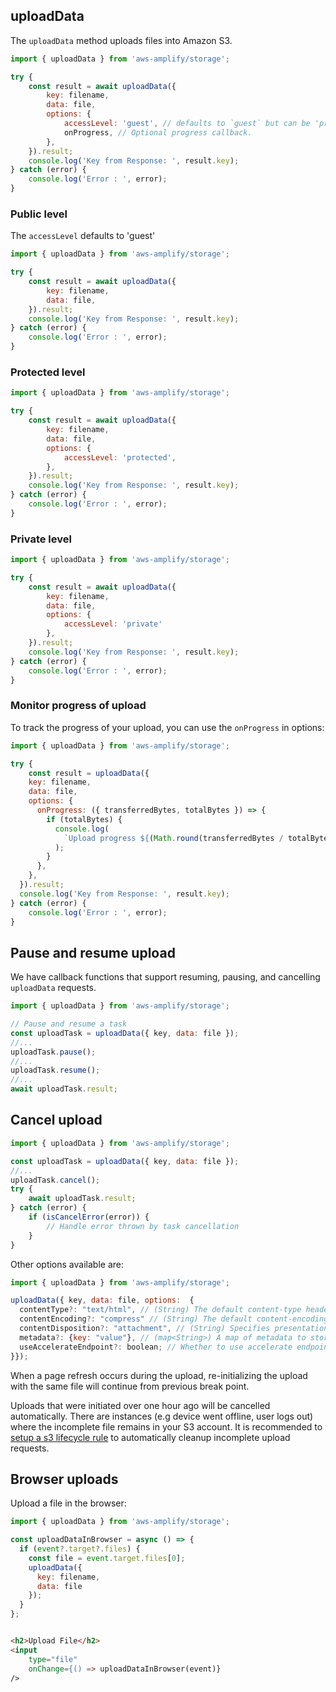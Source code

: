 ## uploadData

The `uploadData` method uploads files into Amazon S3.

```javascript
import { uploadData } from 'aws-amplify/storage';

try {
	const result = await uploadData({
		key: filename,
		data: file,
		options: {
			accessLevel: 'guest', // defaults to `guest` but can be 'private' | 'protected' | 'guest'
			onProgress, // Optional progress callback.
		},
	}).result;
	console.log('Key from Response: ', result.key);
} catch (error) {
	console.log('Error : ', error);
}
```

### Public level
The `accessLevel` defaults to 'guest'

```javascript
import { uploadData } from 'aws-amplify/storage';

try {
	const result = await uploadData({
		key: filename,
		data: file,
	}).result;
	console.log('Key from Response: ', result.key);
} catch (error) {
	console.log('Error : ', error);
}
```

### Protected level 

```javascript
import { uploadData } from 'aws-amplify/storage';

try {
	const result = await uploadData({
		key: filename,
		data: file,
		options: {
			accessLevel: 'protected',
		},
	}).result;
	console.log('Key from Response: ', result.key);
} catch (error) {
	console.log('Error : ', error);
}
```


### Private level

```javascript
import { uploadData } from 'aws-amplify/storage';

try {
	const result = await uploadData({
		key: filename,
		data: file,
		options: {
			accessLevel: 'private'
		},
	}).result;
	console.log('Key from Response: ', result.key);
} catch (error) {
	console.log('Error : ', error);
}
```

### Monitor progress of upload

To track the progress of your upload, you can use the `onProgress` in options:

```javascript
import { uploadData } from 'aws-amplify/storage';

try {
	const result = uploadData({
    key: filename,
    data: file,
    options: {
      onProgress: ({ transferredBytes, totalBytes }) => {
        if (totalBytes) {
          console.log(
            `Upload progress ${(Math.round(transferredBytes / totalBytes)) * 100} %`
          );
        }
      },
    },
  }).result;
  console.log('Key from Response: ', result.key);
} catch (error) {
	console.log('Error : ', error);
}
```

## Pause and resume upload

We have callback functions that support resuming, pausing, and cancelling `uploadData` requests. 

```javascript
import { uploadData } from 'aws-amplify/storage';

// Pause and resume a task
const uploadTask = uploadData({ key, data: file });
//...
uploadTask.pause();
//...
uploadTask.resume();
//...
await uploadTask.result;
```

## Cancel upload

```javascript
import { uploadData } from 'aws-amplify/storage';

const uploadTask = uploadData({ key, data: file });
//...
uploadTask.cancel();
try {
	await uploadTask.result;
} catch (error) {
	if (isCancelError(error)) {
		// Handle error thrown by task cancellation
	}
}

```

Other options available are:

```javascript
import { uploadData } from 'aws-amplify/storage'; 

uploadData({ key, data: file, options:  {
  contentType?: "text/html", // (String) The default content-type header value of the file when downloading it.
  contentEncoding?: "compress" // (String) The default content-encoding header value of the file when downloading it.
  contentDisposition?: "attachment", // (String) Specifies presentational information for the object
  metadata?: {key: "value"}, // (map<String>) A map of metadata to store with the object in S3.
  useAccelerateEndpoint?: boolean; // Whether to use accelerate endpoint.
}});

```

<!-- TODO Rewrite why do we not have multi-part upload documented for JS? -->

When a page refresh occurs during the upload, re-initializing the upload with the same file will continue from previous break point.

<Callout>

Uploads that were initiated over one hour ago will be cancelled automatically. There are instances (e.g device went offline, user logs out) where the incomplete file remains in your S3 account. It is recommended to [setup a s3 lifecycle rule](https://aws.amazon.com/blogs/aws-cloud-financial-management/discovering-and-deleting-incomplete-multipart-uploads-to-lower-amazon-s3-costs/) to automatically cleanup incomplete upload requests.

</Callout>

## Browser uploads

Upload a file in the browser:

```javascript
import { uploadData } from 'aws-amplify/storage';

const uploadDataInBrowser = async () => {
  if (event?.target?.files) {
    const file = event.target.files[0];
    uploadData({
      key: filename,
      data: file
    });
  }
};

```

```html

<h2>Upload File</h2>
<input
	type="file"
	onChange={() => uploadDataInBrowser(event)}
/>
```


